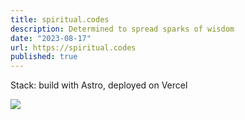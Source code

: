 ```yaml
---
title: spiritual.codes
description: Determined to spread sparks of wisdom
date: "2023-08-17"
url: https://spiritual.codes
published: true
---
```


Stack: build with Astro, deployed on Vercel

[![](https://unkey.dev/images/landing/app.png)](https://spiritual.codes)
